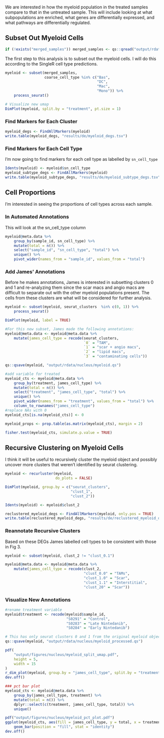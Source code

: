 We are interested in how the myeloid population in the treated samples compare to that in the untreated sample. This will include looking at what subpopulations are enriched, what genes are differentially expressed, and what pathways are differentially regulated.

## Subset Out Myeloid Cells

```r
if (!exists("merged_samples")) merged_samples <- qs::qread("output/rdata/nucleus/merged_samples.qs")
```

The first step to this analysis is to subset out the myeloid cells. I will do this according to the SingleR cell type predictions.

```r
myeloid <- subset(merged_samples,
                  coarse_cell_type %in% c("Bas",
                                          "DC",
                                          "Mac",
                                          "Mono")) %>%
    process_seurat()

# Visualize new umap
DimPlot(myeloid, split.by = "treatment", pt.size = 1)
```

### Find Markers for Each Cluster

```r
myeloid_degs <- FindAllMarkers(myeloid)
write.table(myeloid_degs, "results/de/myeloid_degs.tsv")
```

### Find Markers for Each Cell Type

I'm now going to find markers for each cell type as labelled by `sn_cell_type`

```r
Idents(myeloid) <- myeloid$sn_cell_type
myeloid_subtype_degs <- FindAllMarkers(myeloid)
write.table(myeloid_subtype_degs, "results/de/myeloid_subtype_degs.tsv")
```

## Cell Proportions

I'm interested in seeing the proportions of cell types across each sample.

### In Automated Annotations

This will look at the sn_cell_type column

```r
myeloid@meta.data %>%
    group_by(sample_id, sn_cell_type) %>%
    mutate(total = n()) %>%
    select("sample_id", "sn_cell_type", "total") %>%
    unique() %>%
    pivot_wider(names_from = "sample_id", values_from = "total")
```

### Add James' Annotations

Before he makes annotations, James is interested in subsetting clusters 0 and 1 and re-analyzing them since the scar macs and angio macs are difficult to separate out with the other myeloid populations present. The cells from these clusters are what
will be considered for further analysis.

```r
myeloid <- subset(myeloid, seurat_clusters  %in% c(0, 1)) %>%
    process_seurat()

DimPlot(myeloid, label = TRUE)

#For this new subset, James made the following annotations:
myeloid@meta.data <- myeloid@meta.data %>%
    mutate(james_cell_type = recode(seurat_clusters,
                                    `0` = "TAM",
                                    `1` = "scar + angio macs",
                                    `2` = "lipid macs",
                                    `3` = "contaminating cells"))

qs::qsave(myeloid, "output/rdata/nucleus/myeloid.qs")

#add variable for treated
myeloid_cts <- myeloid@meta.data %>%
    group_by(treatment, james_cell_type) %>%
    mutate(total = n()) %>%
    select("treatment", "james_cell_type", "total") %>%
    unique() %>%
    pivot_wider(names_from = "treatment", values_from = "total") %>%
    column_to_rownames("james_cell_type")
#replace NAs with 0
myeloid_cts[is.na(myeloid_cts)] <- 0

myeloid_props <- prop.table(as.matrix(myeloid_cts), margin = 2)

fisher.test(myeloid_cts, simulate.p.value = TRUE)
```

## Recursive Clustering on Myeloid Cells

I think it will be useful to recursively cluster the myeloid object and possibly uncover more clusters that weren't identified by seurat clustering.

```r
myeloid <- recurluster(myeloid,
                       do_plots = FALSE)

DimPlot(myeloid, group.by = c("seurat_clusters",
                              "clust_1",
                              "clust_2"))

Idents(myeloid) <- myeloid$clust_2

reclustered_myeloid_degs <- FindAllMarkers(myeloid, only.pos = TRUE)
write.table(reclustered_myeloid_degs, "results/de/reclustered_myeloid_degs.tsv")
```


### Reannotate Recursive Clusters

Based on these DEGs James labelled cell types to be consistent with those in Fig 3.

```r
myeloid <- subset(myeloid, clust_2 != "clust_0.1")

myeloid@meta.data <- myeloid@meta.data %>%
    mutate(james_cell_type = recode(clust_2,
                                    "clust_0.0" = "TAMs",
                                    "clust_1.0" = "Scar",
                                    "clust_1.1" = "Interstitial",
                                    "clust_20" = "Scar"))
```

### Visualize New Annotations

```r
#rename treatment variable
myeloid$treatment <- recode(myeloid$sample_id,
                            "S0291" = "Control",
                            "S0283" = "Late Nintedanib",
                            "S0284" = "Early Nintedanib")

# This has only seurat clusters 0 and 1 from the original myeloid object above
qs::qsave(myeloid, "output/rdata/nucleus/myeloid_processed.qs")

pdf(
    "output/figures/nucleus/myeloid_split_umap.pdf",
    height = 5,
    width = 15
)
r_dim_plot(myeloid, group.by = "james_cell_type", split.by = "treatment")
dev.off()

### pct bar plot
myeloid_cts <- myeloid@meta.data %>%
    group_by(james_cell_type, treatment) %>%
    mutate(total = n()) %>%
    dplyr::select(c(treatment, james_cell_type, total)) %>%
    unique()

pdf("output/figures/nucleus/myeloid_pct_plot.pdf")
ggplot(myeloid_cts, aes(fill = james_cell_type, y = total, x = treatment)) +
    geom_bar(position = "fill", stat = "identity")
dev.off()
```
